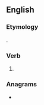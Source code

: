 ==English==

===Etymology===
{{suffix|en|blush|est}}.

===Verb===
{{head|en|verb form}}

# {{en-archaic second-person singular of|blush|lang=en}}

===Anagrams===
* {{anagrams|en|a=behlsstu|blushets}}